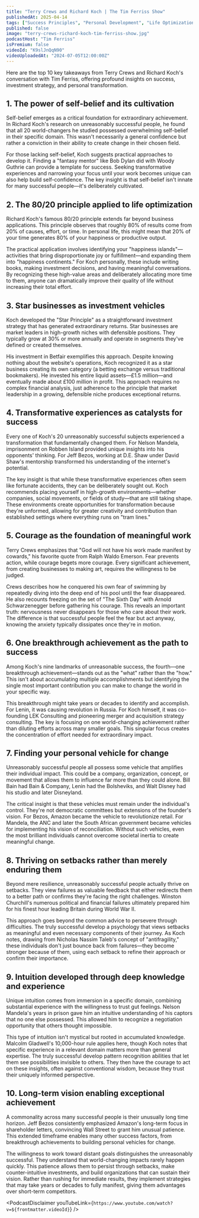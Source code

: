 ```yaml
---
title: "Terry Crews and Richard Koch | The Tim Ferriss Show"
publishedAt: 2025-04-14
tags: ["Success Principles", "Personal Development", "Life Optimization"]
published: false
image: "terry-crews-richard-koch-tim-ferriss-show.jpg"
podcastHost: "Tim Ferriss"
isPremium: false
videoId: "K9slJnQqN90"
videoUploadedAt: "2024-07-05T12:00:00Z"
---
```



<PodcastSummaryPageLayout frontmatter={frontmatter}>
Here are the top 10 key takeaways from Terry Crews and Richard Koch's conversation with Tim Ferriss, offering profound insights on success, investment strategy, and personal transformation.

## 1. The power of self-belief and its cultivation

Self-belief emerges as a critical foundation for extraordinary achievement. In Richard Koch's research on unreasonably successful people, he found that all 20 world-changers he studied possessed overwhelming self-belief in their specific domain. This wasn't necessarily a general confidence but rather a conviction in their ability to create change in their chosen field.

For those lacking self-belief, Koch suggests practical approaches to develop it. Finding a "fantasy mentor" like Bob Dylan did with Woody Guthrie can provide a template for success. Seeking transformative experiences and narrowing your focus until your work becomes unique can also help build self-confidence. The key insight is that self-belief isn't innate for many successful people—it's deliberately cultivated.

## 2. The 80/20 principle applied to life optimization

Richard Koch's famous 80/20 principle extends far beyond business applications. This principle observes that roughly 80% of results come from 20% of causes, effort, or time. In personal life, this might mean that 20% of your time generates 80% of your happiness or productive output.

The practical application involves identifying your "happiness islands"—activities that bring disproportionate joy or fulfillment—and expanding them into "happiness continents." For Koch personally, these include writing books, making investment decisions, and having meaningful conversations. By recognizing these high-value areas and deliberately allocating more time to them, anyone can dramatically improve their quality of life without increasing their total effort.

## 3. Star businesses as investment vehicles

Koch developed the "Star Principle" as a straightforward investment strategy that has generated extraordinary returns. Star businesses are market leaders in high-growth niches with defensible positions. They typically grow at 30% or more annually and operate in segments they've defined or created themselves.

His investment in Betfair exemplifies this approach. Despite knowing nothing about the website's operations, Koch recognized it as a star business creating its own category (a betting exchange versus traditional bookmakers). He invested his entire liquid assets—£1.5 million—and eventually made about £100 million in profit. This approach requires no complex financial analysis, just adherence to the principle that market leadership in a growing, defensible niche produces exceptional returns.

## 4. Transformative experiences as catalysts for success

Every one of Koch's 20 unreasonably successful subjects experienced a transformation that fundamentally changed them. For Nelson Mandela, imprisonment on Robben Island provided unique insights into his opponents' thinking. For Jeff Bezos, working at D.E. Shaw under David Shaw's mentorship transformed his understanding of the internet's potential.

The key insight is that while these transformative experiences often seem like fortunate accidents, they can be deliberately sought out. Koch recommends placing yourself in high-growth environments—whether companies, social movements, or fields of study—that are still taking shape. These environments create opportunities for transformation because they're unformed, allowing for greater creativity and contribution than established settings where everything runs on "tram lines."

## 5. Courage as the foundation of meaningful work

Terry Crews emphasizes that "God will not have his work made manifest by cowards," his favorite quote from Ralph Waldo Emerson. Fear prevents action, while courage begets more courage. Every significant achievement, from creating businesses to making art, requires the willingness to be judged.

Crews describes how he conquered his own fear of swimming by repeatedly diving into the deep end of his pool until the fear disappeared. He also recounts freezing on the set of "The Sixth Day" with Arnold Schwarzenegger before gathering his courage. This reveals an important truth: nervousness never disappears for those who care about their work. The difference is that successful people feel the fear but act anyway, knowing the anxiety typically dissipates once they're in motion.

## 6. One breakthrough achievement as the path to success

Among Koch's nine landmarks of unreasonable success, the fourth—one breakthrough achievement—stands out as the "what" rather than the "how." This isn't about accumulating multiple accomplishments but identifying the single most important contribution you can make to change the world in your specific way.

This breakthrough might take years or decades to identify and accomplish. For Lenin, it was causing revolution in Russia. For Koch himself, it was co-founding LEK Consulting and pioneering merger and acquisition strategy consulting. The key is focusing on one world-changing achievement rather than diluting efforts across many smaller goals. This singular focus creates the concentration of effort needed for extraordinary impact.

## 7. Finding your personal vehicle for change

Unreasonably successful people all possess some vehicle that amplifies their individual impact. This could be a company, organization, concept, or movement that allows them to influence far more than they could alone. Bill Bain had Bain & Company, Lenin had the Bolsheviks, and Walt Disney had his studio and later Disneyland.

The critical insight is that these vehicles must remain under the individual's control. They're not democratic committees but extensions of the founder's vision. For Bezos, Amazon became the vehicle to revolutionize retail. For Mandela, the ANC and later the South African government became vehicles for implementing his vision of reconciliation. Without such vehicles, even the most brilliant individuals cannot overcome societal inertia to create meaningful change.

## 8. Thriving on setbacks rather than merely enduring them

Beyond mere resilience, unreasonably successful people actually thrive on setbacks. They view failures as valuable feedback that either redirects them to a better path or confirms they're facing the right challenges. Winston Churchill's numerous political and financial failures ultimately prepared him for his finest hour leading Britain during World War II.

This approach goes beyond the common advice to persevere through difficulties. The truly successful develop a psychology that views setbacks as meaningful and even necessary components of their journey. As Koch notes, drawing from Nicholas Nassim Taleb's concept of "antifragility," these individuals don't just bounce back from failures—they become stronger because of them, using each setback to refine their approach or confirm their importance.

## 9. Intuition developed through deep knowledge and experience

Unique intuition comes from immersion in a specific domain, combining substantial experience with the willingness to trust gut feelings. Nelson Mandela's years in prison gave him an intuitive understanding of his captors that no one else possessed. This allowed him to recognize a negotiation opportunity that others thought impossible.

This type of intuition isn't mystical but rooted in accumulated knowledge. Malcolm Gladwell's 10,000-hour rule applies here, though Koch notes that specific experience in a relevant domain matters more than general expertise. The truly successful develop pattern recognition abilities that let them see possibilities invisible to others. They then have the courage to act on these insights, often against conventional wisdom, because they trust their uniquely informed perspective.

## 10. Long-term vision enabling exceptional achievement

A commonality across many successful people is their unusually long time horizon. Jeff Bezos consistently emphasized Amazon's long-term focus in shareholder letters, convincing Wall Street to grant him unusual patience. This extended timeframe enables many other success factors, from breakthrough achievements to building personal vehicles for change.

The willingness to work toward distant goals distinguishes the unreasonably successful. They understand that world-changing impacts rarely happen quickly. This patience allows them to persist through setbacks, make counter-intuitive investments, and build organizations that can sustain their vision. Rather than rushing for immediate results, they implement strategies that may take years or decades to fully manifest, giving them advantages over short-term competitors.

<PodcastDisclaimer
  youTubeLink={`https://www.youtube.com/watch?v=${frontmatter.videoId}`}
/>

</PodcastSummaryPageLayout>
